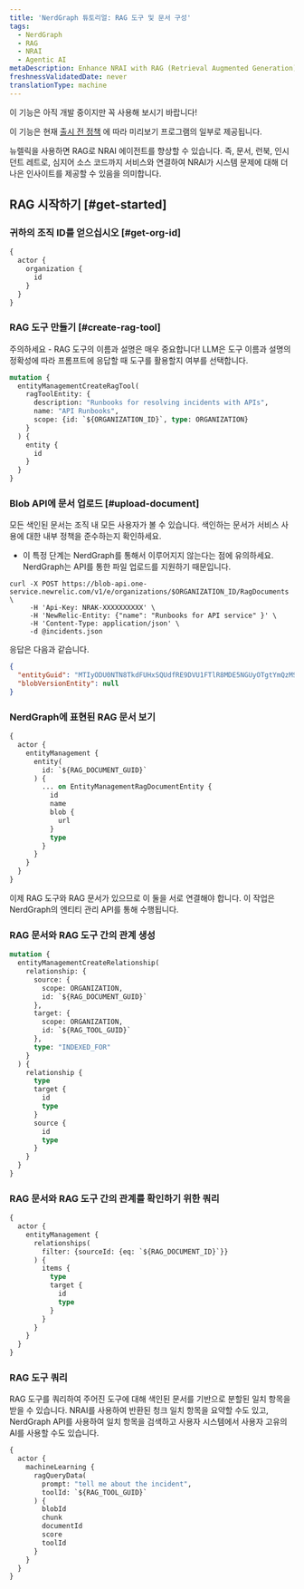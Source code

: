 ```yaml
---
title: 'NerdGraph 튜토리얼: RAG 도구 및 문서 구성'
tags:
  - NerdGraph
  - RAG
  - NRAI
  - Agentic AI
metaDescription: Enhance NRAI with RAG (Retrieval Augmented Generation)
freshnessValidatedDate: never
translationType: machine
---
```


<Callout title="시사">
  이 기능은 아직 개발 중이지만 꼭 사용해 보시기 바랍니다!

  이 기능은 현재 [출시 전 정책](/docs/licenses/license-information/referenced-policies/new-relic-pre-release-policy) 에 따라 미리보기 프로그램의 일부로 제공됩니다.
</Callout>

뉴렐릭을 사용하면 RAG로 NRAI 에이전트를 향상할 수 있습니다. 즉, 문서, 런북, 인시던트 레트로, 심지어 소스 코드까지 서비스와 연결하여 NRAI가 시스템 문제에 대해 더 나은 인사이트를 제공할 수 있음을 의미합니다.

## RAG 시작하기 [#get-started]

### 귀하의 조직 ID를 얻으십시오 [#get-org-id]

```graphql
{
  actor {
    organization {
      id
    }
  }
}
```

### RAG 도구 만들기 [#create-rag-tool]

주의하세요 - RAG 도구의 이름과 설명은 매우 중요합니다! LLM은 도구 이름과 설명의 정확성에 따라 프롬프트에 응답할 때 도구를 활용할지 여부를 선택합니다.

```graphql
mutation {
  entityManagementCreateRagTool(
    ragToolEntity: {
      description: "Runbooks for resolving incidents with APIs",
      name: "API Runbooks",
      scope: {id: `${ORGANIZATION_ID}`, type: ORGANIZATION}
    }
  ) {
    entity {
      id
    }
  }
}
```

### Blob API에 문서 업로드 [#upload-document]

<Callout variant="important">
  모든 색인된 문서는 조직 내 모든 사용자가 볼 수 있습니다. 색인하는 문서가 서비스 사용에 대한 내부 정책을 준수하는지 확인하세요.
</Callout>

* 이 특정 단계는 NerdGraph를 통해서 이루어지지 않는다는 점에 유의하세요. NerdGraph는 API를 통한 파일 업로드를 지원하기 때문입니다.

```shell
curl -X POST https://blob-api.one-service.newrelic.com/v1/e/organizations/$ORGANIZATION_ID/RagDocuments \
     -H 'Api-Key: NRAK-XXXXXXXXXX' \
     -H 'NewRelic-Entity: {"name": "Runbooks for API service" }' \
     -H 'Content-Type: application/json' \
     -d @incidents.json
```

응답은 다음과 같습니다.

```json
{
  "entityGuid": "MTIyODU0NTN8TkdFUHxSQUdfRE9DVU1FTlR8MDE5NGUyOTgtYmQzMS03NzA4LWI3NzItYzQ4MTZlYjNhYThk",
  "blobVersionEntity": null
}
```

### NerdGraph에 표현된 RAG 문서 보기

```graphql
{
  actor {
    entityManagement {
      entity(
        id: `${RAG_DOCUMENT_GUID}`
      ) {
        ... on EntityManagementRagDocumentEntity {
          id
          name
          blob {
            url
          }
          type
        }
      }
    }
  }
}
```

이제 RAG 도구와 RAG 문서가 있으므로 이 둘을 서로 연결해야 합니다. 이 작업은 NerdGraph의 엔티티 관리 API를 통해 수행됩니다.

### RAG 문서와 RAG 도구 간의 관계 생성

```graphql
mutation {
  entityManagementCreateRelationship(
    relationship: {
      source: {
        scope: ORGANIZATION,
        id: `${RAG_DOCUMENT_GUID}`
      },
      target: {
        scope: ORGANIZATION,
        id: `${RAG_TOOL_GUID}`
      },
      type: "INDEXED_FOR"
    }
  ) {
    relationship {
      type
      target {
        id
        type
      }
      source {
        id
        type
      }
    }
  }
}
```

### RAG 문서와 RAG 도구 간의 관계를 확인하기 위한 쿼리

```graphql
{
  actor {
    entityManagement {
      relationships(
        filter: {sourceId: {eq: `${RAG_DOCUMENT_ID}`}}
      ) {
        items {
          type
          target {
            id
            type
          }
        }
      }
    }
  }
}
```

### RAG 도구 쿼리

RAG 도구를 쿼리하여 주어진 도구에 대해 색인된 문서를 기반으로 분할된 일치 항목을 받을 수 있습니다. NRAI를 사용하여 반환된 청크 일치 항목을 요약할 수도 있고, NerdGraph API를 사용하여 일치 항목을 검색하고 사용자 시스템에서 사용자 고유의 AI를 사용할 수도 있습니다.

```graphql
{
  actor {
    machineLearning {
      ragQueryData(
        prompt: "tell me about the incident", 
        toolId: `${RAG_TOOL_GUID}`
      ) {
        blobId
        chunk
        documentId
        score
        toolId
      }
    }
  }
}
```